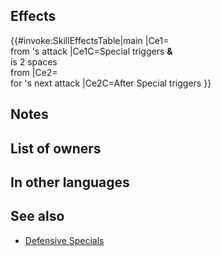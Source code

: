 {{Special
|tagid=SID_氷の聖鏡・承
|charge=2
|effect=If foe is 2 spaces from unit, reduces damage from foe's attacks by 40%. After triggering, boosts damage for unit's next attack by 40% of unit's Res. (Boost resets at the end of combat.)
|cost=500
|exclusive=1
|required=Ice Mirror
|canUseMove={{MoveList|All}}
|canUseWeapon={{WeaponList|Close}}
|intID=2421
|sort=501
|value=12
|timingID=4
|abilityID=10
|properties=defensive_special
}}
==Effects==
{{#invoke:SkillEffectsTable|main
|Ce1={{Eft|Damage Reduction|30%}}<br>from {{Tgt|Foe}}'s attack
|Ce1C=Special triggers '''&'''<br>{{Tgt|Foe}} is 2 spaces<br>from {{Tgt|Unit}}
|Ce2={{Eft|Damage Boost|40% of {{Tgt|Unit}}'s Res}}<br>for {{Tgt|Unit}}'s next attack
|Ce2C=After Special triggers
}}
==Notes==
{{DefensiveSpecial}}
{{DamagePercentageReduction}}
{{DamageBoost|special=0}}
==List of owners==
{{Skill Hero List}}
==In other languages==
{{OtherLanguages
|japanese=氷の聖鏡・承
|german=Eisspiegel II
|spanishEU=Espejo gélido II
|spanishLA=Espejo gélido II
|french=Miroir de glace II
|italian=Specchio gelo II
|chineseTW=冰之聖鏡・承
|portuguese=Espelho glacial II
}}
==See also==
{{See also skills|cond=Description LIKE '%foe is 2 spaces from unit%reduces damage from foe_s attacks%' OR Description LIKE '%boosts damage%of unit_s Res%' OR Description LIKE '%reduces damage from foe_s attacks%next attack%'}}
* [[:Category:Defensive Specials|Defensive Specials]]
{{Specials Navbox}}